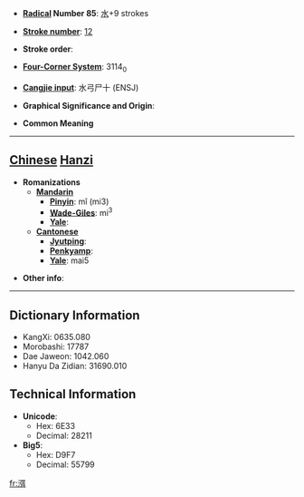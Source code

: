 * '''[[Wiktionary:Chinese radical index| Radical]] Number 85''': [[Wiktionary:Chinese radical index 水|水]]+9 strokes

* '''[[Wiktionary:Chinese total strokes index|Stroke number]]''': [[Wiktionary:Chinese total strokes index 12|12]]

* '''Stroke order''': 

* '''[[Wiktionary:Chinese four corner index|Four-Corner System]]''': 3114<sub>0</sub>

* '''[[Wiktionary:Chinese Cangjie index|Cangjie input]]''': 水弓尸十 (ENSJ)

* '''Graphical Significance and Origin''': 

* '''Common Meaning'''

----

== [[Chinese]] [[Hanzi]] ==

* '''Romanizations'''
** '''[[Mandarin]]'''
*** '''[[Pinyin]]''': mǐ (mi3)
*** '''[[Wade-Giles]]''': mi<sup>3</sup>
*** '''[[Yale]]''': 
** '''[[Cantonese]]'''
*** '''[[Jyutping]]''':
*** '''[[Penkyamp]]''': 
*** '''[[Yale]]''': mai5

* '''Other info''': 

----

== Dictionary Information ==

* KangXi: 0635.080
* Morobashi: 17787
* Dae Jaweon: 1042.060
* Hanyu Da Zidian: 31690.010

== Technical Information ==

* '''Unicode''':
** Hex: 6E33
** Decimal: 28211
* '''Big5''':
** Hex: D9F7
** Decimal: 55799

[[fr:渳]]